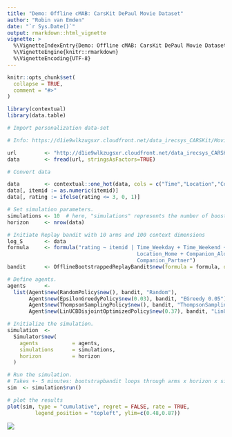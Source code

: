 ```yaml
---
title: "Demo: Offline cMAB: CarsKit DePaul Movie Dataset"
author: "Robin van Emden"
date: "`r Sys.Date()`"
output: rmarkdown::html_vignette
vignette: >
  %\VignetteIndexEntry{Demo: Offline cMAB: CarsKit DePaul Movie Dataset}
  %\VignetteEngine{knitr::rmarkdown}
  %\VignetteEncoding{UTF-8}
---
```


```r
knitr::opts_chunk$set(
  collapse = TRUE,
  comment = "#>"
)
```

```r
library(contextual)
library(data.table)

# Import personalization data-set

# Info: https://d1ie9wlkzugsxr.cloudfront.net/data_irecsys_CARSKit/Movie_DePaulMovie/README.txt

url         <- "http://d1ie9wlkzugsxr.cloudfront.net/data_irecsys_CARSKit/Movie_DePaulMovie/ratings.csv"
data        <- fread(url, stringsAsFactors=TRUE)

# Convert data

data        <- contextual::one_hot(data, cols = c("Time","Location","Companion"), sparsifyNAs = TRUE)
data[, itemid := as.numeric(itemid)]
data[, rating := ifelse(rating <= 3, 0, 1)]

# Set simulation parameters.
simulations <- 10  # here, "simulations" represents the number of boostrap samples
horizon     <- nrow(data)

# Initiate Replay bandit with 10 arms and 100 context dimensions
log_S       <- data
formula     <- formula("rating ~ itemid | Time_Weekday + Time_Weekend + Location_Cinema + 
                                          Location_Home + Companion_Alone + Companion_Family + 
                                          Companion_Partner")
bandit      <- OfflineBootstrappedReplayBandit$new(formula = formula, data = data)

# Define agents.
agents      <-
  list(Agent$new(RandomPolicy$new(), bandit, "Random"),
       Agent$new(EpsilonGreedyPolicy$new(0.03), bandit, "EGreedy 0.05"),
       Agent$new(ThompsonSamplingPolicy$new(), bandit, "ThompsonSampling"),
       Agent$new(LinUCBDisjointOptimizedPolicy$new(0.37), bandit, "LinUCB 0.37"))

# Initialize the simulation.
simulation  <-
  Simulator$new(
    agents           = agents,
    simulations      = simulations,
    horizon          = horizon
  )

# Run the simulation.
# Takes +- 5 minutes: bootstrapbandit loops through arms x horizon x simulations (times nr of agents).
sim  <- simulation$run()

# plot the results
plot(sim, type = "cumulative", regret = FALSE, rate = TRUE,
         legend_position = "topleft", ylim=c(0.48,0.87))

```

![](carskit_depaul.png)
